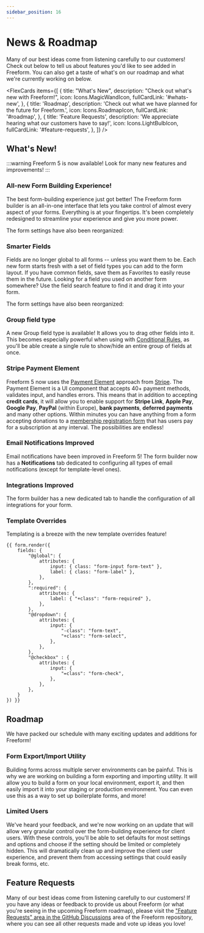 ```yaml
---
sidebar_position: 16
---
```






# News & Roadmap

Many of our best ideas come from listening carefully to our customers! Check out below to tell us about features you'd like to see added in Freeform. You can also get a taste of what's on our roadmap and what we're currently working on below.

<FlexCards
  items={[
    {
      title: "What's New",
      description: "Check out what's new with Freeform!",
      icon: Icons.MagicWandIcon,
      fullCardLink: '#whats-new',
    },
    {
      title: 'Roadmap',
      description:
        'Check out what we have planned for the future for Freeform.',
      icon: Icons.RoadmapIcon,
      fullCardLink: '#roadmap',
    },
    {
      title: 'Feature Requests',
      description: 'We appreciate hearing what our customers have to say!',
      icon: Icons.LightBulbIcon,
      fullCardLink: '#feature-requests',
    },
  ]}
/>

## What's New!

:::warning
Freeform 5 is now available! Look for many new features and improvements!
:::

### All-new Form Building Experience!

The best form-building experience just got better! The Freeform form builder is an all-in-one interface that lets you take control of almost every aspect of your forms. Everything is at your fingertips. It's been completely redesigned to streamline your experience and give you more power.

<Player
  url={BuilderFeatureVideo}
  muted
  loop
  playing
  width="100%"
  height="100%"
/>

The form settings have also been reorganized:

<Player
  url={BuilderSettingsVideo}
  muted
  loop
  playing
  width="100%"
  height="100%"
/>

### Smarter Fields

Fields are no longer global to all forms -- unless you want them to be. Each new form starts fresh with a set of field types you can add to the form layout. If you have common fields, save them as Favorites to easily reuse them in the future. Looking for a field you used on another form somewhere? Use the field search feature to find it and drag it into your form.

<Player
  url={BuilderOverviewVideo}
  muted
  loop
  playing
  width="100%"
  height="100%"
/>

The form settings have also been reorganized:

<Player
  url={BuilderFavoritesVideo}
  muted
  loop
  playing
  width="100%"
  height="100%"
/>

### Group field type

A new Group field type is available! It allows you to drag other fields into it. This becomes especially powerful when using with [Conditional Rules](../forms/conditional-rules/), as you'll be able create a single rule to show/hide an entire group of fields at once.

<Player url={GroupFieldsVideo} muted loop playing width="100%" height="100%" />

### Stripe Payment Element

Freeform 5 now uses the [Payment Element](https://stripe.com/docs/payments/payment-element) approach from [Stripe](https://stripe.com). The Payment Element is a UI component that accepts 40+ payment methods, validates input, and handles errors. This means that in addition to accepting **credit cards**, it will allow you to enable support for **Stripe Link**, **Apple Pay**, **Google Pay**, **PayPal** (within Europe), **bank payments**, **deferred payments** and many other options. Within minutes you can have anything from a form accepting donations to a [membership registration form](./speciality-forms/user-registration-forms) that has users pay for a subscription at any interval. The possibilities are endless!

<Player
  url={StripePaymentsVideo}
  muted
  loop
  playing
  width="100%"
  height="100%"
/>

### Email Notifications Improved

Email notifications have been improved in Freeform 5! The form builder now has a **Notifications** tab dedicated to configuring all types of email notifications (except for template-level ones).

<Player
  url={BuilderNotificationsVideo}
  muted
  loop
  playing
  width="100%"
  height="100%"
/>

### Integrations Improved

The form builder has a new dedicated tab to handle the configuration of all integrations for your form.

<Player
  url={BuilderIntegrationsVideo}
  muted
  loop
  playing
  width="100%"
  height="100%"
/>

### Template Overrides

Templating is a breeze with the new template overrides feature!

```twig {11,17-18,25} showLineNumbers
{{ form.render({
    fields: {
        "@global": {
            attributes: {
                input: { class: "form-input form-text" },
                label: { class: "form-label" },
            },
        },
        ":required": {
            attributes: {
                label: { "+class": "form-required" },
            },
        },
        "@dropdown": {
            attributes: {
                input: {
                    "-class": "form-text",
                    "+class": "form-select",
                },
            },
        },
        "@checkbox" : {
            attributes: {
                input: {
                    "=class": "form-check",
                },
            },
        },
    }
}) }}
```

## Roadmap

We have packed our schedule with many exciting updates and additions for Freeform!

### Form Export/Import Utility

Building forms across multiple server environments can be painful. This is why we are working on building a form exporting and importing utility. It will allow you to build a form on your local environment, export it, and then easily import it into your staging or production environment. You can even use this as a way to set up boilerplate forms, and more!

### Limited Users

We've heard your feedback, and we're now working on an update that will allow very granular control over the form-building experience for client users. With these controls, you'll be able to set defaults for most settings and options and choose if the setting should be limited or completely hidden. This will dramatically clean up and improve the client user experience, and prevent them from accessing settings that could easily break forms, etc.

## Feature Requests

Many of our best ideas come from listening carefully to our customers! If you have any ideas or feedback to provide us about Freeform (or what you're seeing in the upcoming Freeform roadmap), please visit the ["Feature Requests" area in the GitHub Discussions](https://github.com/solspace/craft-freeform/discussions/categories/feature-requests) area of the Freeform repository, where you can see all other requests made and vote up ideas you love!
